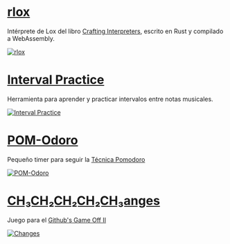 

# [rlox](https://rlox-wasm.now.sh/)

Intérprete de Lox del libro [Crafting Interpreters](http://www.craftinginterpreters.com/), escrito
en Rust y compilado a WebAssembly.

[![rlox](./things/rlox.png)](https://rlox-wasm.now.sh/)

# [Interval Practice](http://joliv.me/interval-practice/)

Herramienta para aprender y practicar intervalos entre notas musicales.

[![Interval Practice](./things/interval-practice.png)](http://joliv.me/interval-practice/)

# [POM-Odoro](http://joliv.me/POM-Odoro/)

Pequeño timer para seguir la [Técnica Pomodoro](https://es.wikipedia.org/wiki/T%C3%A9cnica_Pomodoro)

[![POM-Odoro](./things/pom-odoro.png)](http://joliv.me/POM-Odoro/)

# [CH₃CH₂CH₂CH₂CH₃anges](http://blaquenkot.github.io/game-off-2013/)

Juego para el [Github's Game Off II](https://github.com/blog/1674-github-game-off-ii)

[![Changes](./things/changes.png)](http://blaquenkot.github.io/game-off-2013/)

